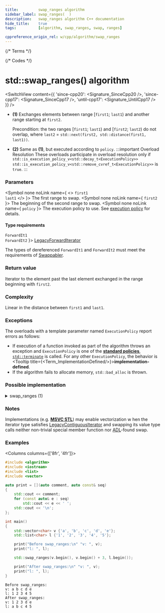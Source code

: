 ```yaml
---
title:         swap_ranges algorithm
sidebar_label: swap_ranges(  )
description:   swap_ranges algorithm C++ documentation
hide_title:    true
tags:          [algorithm, swap_ranges, swap, ranges]

cppreference_origin_rel: w/cpp/algorithm/swap_ranges
---
```



{/* Terms */}


{/* Codes */}


# std::swap_ranges() algorithm

<SwitchView content={{
  'since-cpp20': <Signature_SinceCpp20 />,
  'since-cpp17': <Signature_SinceCpp17 />,
  'until-cpp17': <Signature_UntilCpp17 />
}} />

- **(1)** Exchanges elements between range [`first1`; `last1`) and another range starting at `first2`.

  Precondition: the two ranges [`first1`; `last1`) and [`first2`; `last2`) do not overlap, where `last2` = `std::next(first2, std::distance(first1, last1))`.

- **(2)** Same as **(1)**, but executed according to `policy`.
  :::important Overload Resolution
  These overloads participate in overload resolution only if
  <Until v='cpp20'> <code>std::is_execution_policy_v&lt;std::decay_t&lt;ExecutionPolicy&gt;&gt;</code> </Until> <Since v='cpp20'> <code>std::is_execution_policy_v&lt;std::remove_cvref_t&lt;ExecutionPolicy&gt;&gt;</code> </Since> is <code>true</code>.
  :::

### Parameters

<SymbolTable>

  <Symbol none noLink name={ <> <code>first1</code> <br/> <code>last1</code> </> }>
    The first range to swap.
  </Symbol>
  <Symbol none noLink name={ <code>first2</code> }>
    The beginning of the second range to swap.
  </Symbol>
  <Symbol none noLink name={ <code>policy</code> }>
    The execution policy to use. See <a href="#">execution policy</a> for details.
  </Symbol>

</SymbolTable>

#### Type requirements

<SymbolTable>
  <Symbol none noLink name={ <> <code>ForwardIt1</code> <br/> <code>ForwardIt2</code> </> }>
    <a href="/docs/named_req/LegacyForwardIterator">LegacyForwardIterator</a>
  </Symbol>
</SymbolTable>

The types of dereferenced `ForwardIt1` and `ForwardIt2` must meet the requirements of [Swappabler](/docs/named_req/Swappable).

### Return value

Iterator to the element past the last element exchanged in the range beginning with `first2`.

### Complexity

Linear in the distance between `first1` and `last1`.

### Exceptions

The overloads with a template parameter named `ExecutionPolicy` report errors as follows:
- If execution of a function invoked as part of the algorithm throws an exception and `ExecutionPolicy` is one of the [**standard policies**](#), [`std::terminate`](#) is called.
	For any other `ExecutionPolicy`, the behavior is <Tooltip title={<Term_ImplementationDefined/>}>**implementation-defined**</Tooltip>.
- If the algorithm fails to allocate memory, `std::bad_alloc` is thrown.

### Possible implementation

<details>
<summary>swap_ranges (1)</summary>

```cpp

template<class ForwardIt1, class ForwardIt2>
constexpr ForwardIt2 swap_ranges(ForwardIt1 first1, ForwardIt1 last1, ForwardIt2 first2)
{
    for (; first1 != last1; ++first1, ++first2)
        std::iter_swap(first1, first2);

    return first2;
}
```

</details>

### Notes

Implementations (e.g. [**MSVC STL**](https://github.com/microsoft/STL/blob/main/stl/src/vector_algorithms.cpp)) may enable vectorization w
hen the iterator type satisfies [LegacyContiguousIterator](/docs/named_req/LegacyContiguousIterator) and swapping its value type calls neither non-trivial special member function nor [ADL](#)-found swap.

### Examples

<Columns columns={['8fr', '4fr']}>
<div>

```cpp title='Main.cpp' showLineNumbers
#include <algorithm>
#include <iostream>
#include <list>
#include <vector>

auto print = [](auto comment, auto const& seq)
{
    std::cout << comment;
    for (const auto& e : seq)
        std::cout << e << ' ';
    std::cout << '\n';
};

int main()
{
    std::vector<char> v {'a', 'b', 'c', 'd', 'e'};
    std::list<char> l {'1', '2', '3', '4', '5'};

    print("Before swap_ranges:\n" "v: ", v);
    print("l: ", l);

    std::swap_ranges(v.begin(), v.begin() + 3, l.begin());

    print("After swap_ranges:\n" "v: ", v);
    print("l: ", l);
}
```

</div>
<div>

```plaintext title="Output"
Before swap_ranges:
v: a b c d e
l: 1 2 3 4 5
After swap_ranges:
v: 1 2 3 d e
l: a b c 4 5
```

</div>
</Columns>
